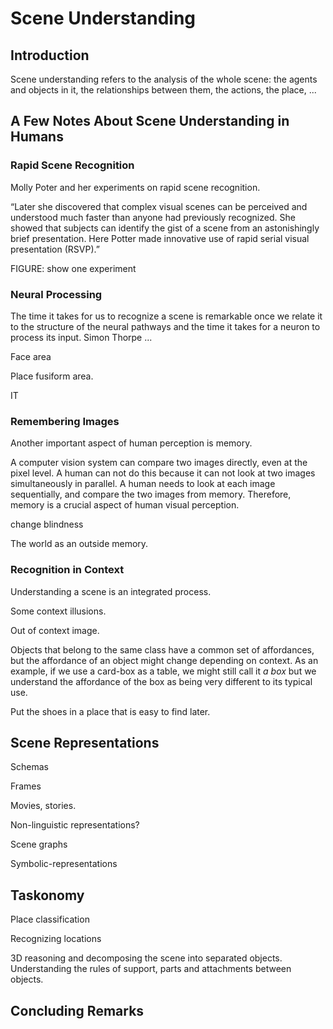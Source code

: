 # Scene Understanding {#chapter-scene_understanding}

## Introduction

Scene understanding refers to the analysis of the whole scene: the
agents and objects in it, the relationships between them, the actions,
the place, \...

## A Few Notes About Scene Understanding in Humans

### Rapid Scene Recognition

Molly Poter and her experiments on rapid scene recognition.

"Later she discovered that complex visual scenes can be perceived and
understood much faster than anyone had previously recognized. She showed
that subjects can identify the gist of a scene from an astonishingly
brief presentation. Here Potter made innovative use of rapid serial
visual presentation (RSVP)."

FIGURE: show one experiment

### Neural Processing

The time it takes for us to recognize a scene is remarkable once we
relate it to the structure of the neural pathways and the time it takes
for a neuron to process its input. Simon Thorpe \...

Face area

Place fusiform area.

IT

### Remembering Images

Another important aspect of human perception is memory.

A computer vision system can compare two images directly, even at the
pixel level. A human can not do this because it can not look at two
images simultaneously in parallel. A human needs to look at each image
sequentially, and compare the two images from memory. Therefore, memory
is a crucial aspect of human visual perception.

change blindness

The world as an outside memory.

### Recognition in Context

Understanding a scene is an integrated process.

Some context illusions.

Out of context image.

Objects that belong to the same class have a common set of affordances,
but the affordance of an object might change depending on context. As an
example, if we use a card-box as a table, we might still call it *a box*
but we understand the affordance of the box as being very different to
its typical use.

Put the shoes in a place that is easy to find later.

## Scene Representations

Schemas

Frames

Movies, stories.

Non-linguistic representations?

Scene graphs

Symbolic-representations

## Taskonomy

Place classification

Recognizing locations

3D reasoning and decomposing the scene into separated objects.
Understanding the rules of support, parts and attachments between
objects.

## Concluding Remarks
